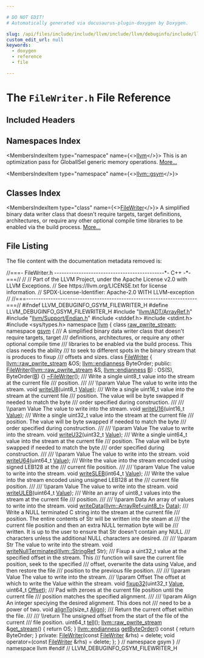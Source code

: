 ```yaml
---

# DO NOT EDIT!
# Automatically generated via docusaurus-plugin-doxygen by Doxygen.

slug: /api/files/include/include/llvm/include/llvm/debuginfo/include/llvm/debuginfo/gsym/filewriter-h
custom_edit_url: null
keywords:
  - doxygen
  - reference
  - file

---
```





# The `FileWriter.h` File Reference

<DoxygenPage pluginConfig={pluginConfig}>



## Included Headers

<IncludesList>
<IncludesListItem
  filePath="llvm/ADT/ArrayRef.h"
  permalink="/docs/api/files/include/include/llvm/include/llvm/adt/arrayref-h"
  isLocal="true" />
<IncludesListItem
  filePath="llvm/Support/Endian.h"
  permalink="/docs/api/files/include/include/llvm/include/llvm/support/endian-h"
  isLocal="true" />
<IncludesListItem
  filePath="stddef.h"
  permalink=""
  isLocal="false" />
<IncludesListItem
  filePath="stdint.h"
  permalink=""
  isLocal="false" />
<IncludesListItem
  filePath="sys/types.h"
  permalink=""
  isLocal="false" />
</IncludesList>

## Namespaces Index

<MembersIndex>

<MembersIndexItem
  type="namespace"
  name={<><a href="/docs/api/namespaces/llvm">llvm</a></>}>
This is an optimization pass for GlobalISel generic memory operations. <a href="/docs/api/namespaces/llvm/#details">More...</a>
</MembersIndexItem>

<MembersIndexItem
  type="namespace"
  name={<><a href="/docs/api/namespaces/llvm/gsym">llvm::gsym</a></>}>
</MembersIndexItem>

</MembersIndex>

## Classes Index

<MembersIndex>

<MembersIndexItem
  type="class"
  name={<><a href="/docs/api/classes/llvm/gsym/filewriter">FileWriter</a></>}>
A simplified binary data writer class that doesn&#39;t require targets, target definitions, architectures, or require any other optional compile time libraries to be enabled via the build process. <a href="/docs/api/classes/llvm/gsym/filewriter/#details">More...</a>
</MembersIndexItem>

</MembersIndex>


## File Listing

The file content with the documentation metadata removed is:

<ProgramListing>

<Link id="l00001" /><CodeLine lineNumber="1"><Highlight kind="comment">//===- FileWriter.h ---------------------------------------------&#42;- C++ -&#42;-===//</Highlight><Highlight kind="normal"></Highlight></CodeLine>
<Link id="l00002" /><CodeLine lineNumber="2"><Highlight kind="normal"></Highlight><Highlight kind="comment">//</Highlight><Highlight kind="normal"></Highlight></CodeLine>
<Link id="l00003" /><CodeLine lineNumber="3"><Highlight kind="normal"></Highlight><Highlight kind="comment">// Part of the LLVM Project, under the Apache License v2.0 with LLVM Exceptions.</Highlight><Highlight kind="normal"></Highlight></CodeLine>
<Link id="l00004" /><CodeLine lineNumber="4"><Highlight kind="normal"></Highlight><Highlight kind="comment">// See https://llvm.org/LICENSE.txt for license information.</Highlight><Highlight kind="normal"></Highlight></CodeLine>
<Link id="l00005" /><CodeLine lineNumber="5"><Highlight kind="normal"></Highlight><Highlight kind="comment">// SPDX-License-Identifier: Apache-2.0 WITH LLVM-exception</Highlight><Highlight kind="normal"></Highlight></CodeLine>
<Link id="l00006" /><CodeLine lineNumber="6"><Highlight kind="normal"></Highlight><Highlight kind="comment">//</Highlight><Highlight kind="normal"></Highlight></CodeLine>
<Link id="l00007" /><CodeLine lineNumber="7"><Highlight kind="normal"></Highlight><Highlight kind="comment">//===----------------------------------------------------------------------===//</Highlight><Highlight kind="normal"></Highlight></CodeLine>
<Link id="l00008" /><CodeLine lineNumber="8"><Highlight kind="normal"></Highlight></CodeLine>
<Link id="l00009" /><CodeLine lineNumber="9"><Highlight kind="normal"></Highlight><Highlight kind="preprocessor">#ifndef LLVM&#95;DEBUGINFO&#95;GSYM&#95;FILEWRITER&#95;H</Highlight><Highlight kind="normal"></Highlight></CodeLine>
<Link id="l00010" /><CodeLine lineNumber="10"><Highlight kind="normal"></Highlight><Highlight kind="preprocessor">#define LLVM&#95;DEBUGINFO&#95;GSYM&#95;FILEWRITER&#95;H</Highlight><Highlight kind="normal"></Highlight></CodeLine>
<Link id="l00011" /><CodeLine lineNumber="11"><Highlight kind="normal"></Highlight></CodeLine>
<Link id="l00012" /><CodeLine lineNumber="12"><Highlight kind="normal"></Highlight><Highlight kind="preprocessor">#include &quot;<a href="/docs/api/files/include/include/llvm/include/llvm/adt/arrayref-h">llvm/ADT/ArrayRef.h</a>&quot;</Highlight><Highlight kind="normal"></Highlight></CodeLine>
<Link id="l00013" /><CodeLine lineNumber="13"><Highlight kind="normal"></Highlight><Highlight kind="preprocessor">#include &quot;<a href="/docs/api/files/include/include/llvm/include/llvm/support/endian-h">llvm/Support/Endian.h</a>&quot;</Highlight><Highlight kind="normal"></Highlight></CodeLine>
<Link id="l00014" /><CodeLine lineNumber="14"><Highlight kind="normal"></Highlight></CodeLine>
<Link id="l00015" /><CodeLine lineNumber="15"><Highlight kind="normal"></Highlight><Highlight kind="preprocessor">#include &lt;stddef.h&gt;</Highlight><Highlight kind="normal"></Highlight></CodeLine>
<Link id="l00016" /><CodeLine lineNumber="16"><Highlight kind="normal"></Highlight><Highlight kind="preprocessor">#include &lt;stdint.h&gt;</Highlight><Highlight kind="normal"></Highlight></CodeLine>
<Link id="l00017" /><CodeLine lineNumber="17"><Highlight kind="normal"></Highlight><Highlight kind="preprocessor">#include &lt;sys/types.h&gt;</Highlight><Highlight kind="normal"></Highlight></CodeLine>
<Link id="l00018" /><CodeLine lineNumber="18"><Highlight kind="normal"></Highlight></CodeLine>
<Link id="l00019" /><CodeLine lineNumber="19"><Highlight kind="normal"></Highlight><Highlight kind="keyword">namespace </Highlight><Highlight kind="normal"><a href="/docs/api/namespaces/llvm">llvm</a> &#123;</Highlight></CodeLine>
<Link id="l00020" /><CodeLine lineNumber="20"><Highlight kind="normal"></Highlight><Highlight kind="keyword">class </Highlight><Highlight kind="normal"><a href="/docs/api/classes/llvm/raw-pwrite-stream">raw&#95;pwrite&#95;stream</a>;</Highlight></CodeLine>
<Link id="l00021" /><CodeLine lineNumber="21"><Highlight kind="normal"></Highlight></CodeLine>
<Link id="l00022" /><CodeLine lineNumber="22"><Highlight kind="normal"></Highlight><Highlight kind="keyword">namespace </Highlight><Highlight kind="normal"><a href="/docs/api/namespaces/llvm/gsym">gsym</a> &#123;</Highlight></CodeLine>
<Link id="l00023" /><CodeLine lineNumber="23"><Highlight kind="normal"></Highlight><Highlight kind="comment"></Highlight></CodeLine>
<Link id="l00024" /><CodeLine lineNumber="24"><Highlight kind="comment">/// A simplified binary data writer class that doesn&#39;t require targets, target</Highlight></CodeLine>
<Link id="l00025" /><CodeLine lineNumber="25"><Highlight kind="comment">/// definitions, architectures, or require any other optional compile time</Highlight></CodeLine>
<Link id="l00026" /><CodeLine lineNumber="26"><Highlight kind="comment">/// libraries to be enabled via the build process. This class needs the ability</Highlight></CodeLine>
<Link id="l00027" /><CodeLine lineNumber="27"><Highlight kind="comment">/// to seek to different spots in the binary stream that is produces to fixup</Highlight></CodeLine>
<Link id="l00028" /><CodeLine lineNumber="28"><Highlight kind="comment">/// offsets and sizes.</Highlight><Highlight kind="normal"></Highlight></CodeLine>
<Link id="l00029" /><CodeLine lineNumber="29" lineLink="/docs/api/classes/llvm/gsym/filewriter"><Highlight kind="normal"></Highlight><Highlight kind="keyword">class </Highlight><Highlight kind="normal"><a href="/docs/api/classes/llvm/gsym/filewriter/#a63b386e2d944089795e87b32182ed9dc">FileWriter</a> &#123;</Highlight></CodeLine>
<Link id="l00030" /><CodeLine lineNumber="30"><Highlight kind="normal">  <a href="/docs/api/classes/llvm/raw-pwrite-stream">llvm::raw&#95;pwrite&#95;stream</a> &amp;OS;</Highlight></CodeLine>
<Link id="l00031" /><CodeLine lineNumber="31"><Highlight kind="normal">  <a href="/docs/api/namespaces/llvm/#ae1e26e57357947b25e392fd18ab000db">llvm::endianness</a> ByteOrder;</Highlight></CodeLine>
<Link id="l00032" /><CodeLine lineNumber="32"><Highlight kind="normal"></Highlight></CodeLine>
<Link id="l00033" /><CodeLine lineNumber="33"><Highlight kind="normal"></Highlight><Highlight kind="keyword">public</Highlight><Highlight kind="normal">:</Highlight></CodeLine>
<Link id="l00034" /><CodeLine lineNumber="34" lineLink="/docs/api/classes/llvm/gsym/filewriter/#a63b386e2d944089795e87b32182ed9dc"><Highlight kind="normal">  <a href="/docs/api/classes/llvm/gsym/filewriter/#a63b386e2d944089795e87b32182ed9dc">FileWriter</a>(<a href="/docs/api/classes/llvm/raw-pwrite-stream">llvm::raw&#95;pwrite&#95;stream</a> &amp;S, <a href="/docs/api/namespaces/llvm/#ae1e26e57357947b25e392fd18ab000db">llvm::endianness</a> <a href="/docs/api/files/lib/lib/ir/builtingcs-cpp/#ae76959fe811ba090de4cba69ac00f1da">B</a>)</Highlight></CodeLine>
<Link id="l00035" /><CodeLine lineNumber="35"><Highlight kind="normal">      : OS(S), ByteOrder(<a href="/docs/api/files/lib/lib/ir/builtingcs-cpp/#ae76959fe811ba090de4cba69ac00f1da">B</a>) &#123;&#125;</Highlight></CodeLine>
<Link id="l00036" /><CodeLine lineNumber="36"><Highlight kind="normal">  <a href="/docs/api/classes/llvm/gsym/filewriter/#ae5490307dcaf9237f4c1b8b8df433e03">~FileWriter</a>();</Highlight><Highlight kind="comment"></Highlight></CodeLine>
<Link id="l00037" /><CodeLine lineNumber="37"><Highlight kind="comment">  /// Write a single uint8&#95;t value into the stream at the current file</Highlight></CodeLine>
<Link id="l00038" /><CodeLine lineNumber="38"><Highlight kind="comment">  /// position.</Highlight></CodeLine>
<Link id="l00039" /><CodeLine lineNumber="39"><Highlight kind="comment">  ///</Highlight></CodeLine>
<Link id="l00040" /><CodeLine lineNumber="40"><Highlight kind="comment">  /// \\param   Value The value to write into the stream.</Highlight><Highlight kind="normal"></Highlight></CodeLine>
<Link id="l00041" /><CodeLine lineNumber="41"><Highlight kind="normal">  </Highlight><Highlight kind="keywordtype">void</Highlight><Highlight kind="normal"> <a href="/docs/api/classes/llvm/gsym/filewriter/#a45e4989cbade2289d6496aa80c97a748">writeU8</a>(uint8&#95;t <a href="/docs/api/classes/llvm/value">Value</a>);</Highlight></CodeLine>
<Link id="l00042" /><CodeLine lineNumber="42"><Highlight kind="normal"></Highlight><Highlight kind="comment"></Highlight></CodeLine>
<Link id="l00043" /><CodeLine lineNumber="43"><Highlight kind="comment">  /// Write a single uint16&#95;t value into the stream at the current file</Highlight></CodeLine>
<Link id="l00044" /><CodeLine lineNumber="44"><Highlight kind="comment">  /// position. The value will be byte swapped if needed to match the byte</Highlight></CodeLine>
<Link id="l00045" /><CodeLine lineNumber="45"><Highlight kind="comment">  /// order specified during construction.</Highlight></CodeLine>
<Link id="l00046" /><CodeLine lineNumber="46"><Highlight kind="comment">  ///</Highlight></CodeLine>
<Link id="l00047" /><CodeLine lineNumber="47"><Highlight kind="comment">  /// \\param   Value The value to write into the stream.</Highlight><Highlight kind="normal"></Highlight></CodeLine>
<Link id="l00048" /><CodeLine lineNumber="48"><Highlight kind="normal">  </Highlight><Highlight kind="keywordtype">void</Highlight><Highlight kind="normal"> <a href="/docs/api/classes/llvm/gsym/filewriter/#a1dcdc350144ba397db6ac8d0f0d871d0">writeU16</a>(uint16&#95;t <a href="/docs/api/classes/llvm/value">Value</a>);</Highlight></CodeLine>
<Link id="l00049" /><CodeLine lineNumber="49"><Highlight kind="normal"></Highlight><Highlight kind="comment"></Highlight></CodeLine>
<Link id="l00050" /><CodeLine lineNumber="50"><Highlight kind="comment">  /// Write a single uint32&#95;t value into the stream at the current file</Highlight></CodeLine>
<Link id="l00051" /><CodeLine lineNumber="51"><Highlight kind="comment">  /// position. The value will be byte swapped if needed to match the byte</Highlight></CodeLine>
<Link id="l00052" /><CodeLine lineNumber="52"><Highlight kind="comment">  /// order specified during construction.</Highlight></CodeLine>
<Link id="l00053" /><CodeLine lineNumber="53"><Highlight kind="comment">  ///</Highlight></CodeLine>
<Link id="l00054" /><CodeLine lineNumber="54"><Highlight kind="comment">  /// \\param   Value The value to write into the stream.</Highlight><Highlight kind="normal"></Highlight></CodeLine>
<Link id="l00055" /><CodeLine lineNumber="55"><Highlight kind="normal">  </Highlight><Highlight kind="keywordtype">void</Highlight><Highlight kind="normal"> <a href="/docs/api/classes/llvm/gsym/filewriter/#a766e343d0ff12c414ffa59f35c1f562d">writeU32</a>(uint32&#95;t <a href="/docs/api/classes/llvm/value">Value</a>);</Highlight></CodeLine>
<Link id="l00056" /><CodeLine lineNumber="56"><Highlight kind="normal"></Highlight><Highlight kind="comment"></Highlight></CodeLine>
<Link id="l00057" /><CodeLine lineNumber="57"><Highlight kind="comment">  /// Write a single uint64&#95;t value into the stream at the current file</Highlight></CodeLine>
<Link id="l00058" /><CodeLine lineNumber="58"><Highlight kind="comment">  /// position. The value will be byte swapped if needed to match the byte</Highlight></CodeLine>
<Link id="l00059" /><CodeLine lineNumber="59"><Highlight kind="comment">  /// order specified during construction.</Highlight></CodeLine>
<Link id="l00060" /><CodeLine lineNumber="60"><Highlight kind="comment">  ///</Highlight></CodeLine>
<Link id="l00061" /><CodeLine lineNumber="61"><Highlight kind="comment">  /// \\param   Value The value to write into the stream.</Highlight><Highlight kind="normal"></Highlight></CodeLine>
<Link id="l00062" /><CodeLine lineNumber="62"><Highlight kind="normal">  </Highlight><Highlight kind="keywordtype">void</Highlight><Highlight kind="normal"> <a href="/docs/api/classes/llvm/gsym/filewriter/#ae6da8c6b7db557d8f5e8fae0462d89b8">writeU64</a>(uint64&#95;t <a href="/docs/api/classes/llvm/value">Value</a>);</Highlight></CodeLine>
<Link id="l00063" /><CodeLine lineNumber="63"><Highlight kind="normal"></Highlight><Highlight kind="comment"></Highlight></CodeLine>
<Link id="l00064" /><CodeLine lineNumber="64"><Highlight kind="comment">  /// Write the value into the stream encoded using signed LEB128 at the</Highlight></CodeLine>
<Link id="l00065" /><CodeLine lineNumber="65"><Highlight kind="comment">  /// current file position.</Highlight></CodeLine>
<Link id="l00066" /><CodeLine lineNumber="66"><Highlight kind="comment">  ///</Highlight></CodeLine>
<Link id="l00067" /><CodeLine lineNumber="67"><Highlight kind="comment">  /// \\param   Value The value to write into the stream.</Highlight><Highlight kind="normal"></Highlight></CodeLine>
<Link id="l00068" /><CodeLine lineNumber="68"><Highlight kind="normal">  </Highlight><Highlight kind="keywordtype">void</Highlight><Highlight kind="normal"> <a href="/docs/api/classes/llvm/gsym/filewriter/#a3d4ccfc2f70d9b024d7489a9e943389e">writeSLEB</a>(int64&#95;t <a href="/docs/api/classes/llvm/value">Value</a>);</Highlight></CodeLine>
<Link id="l00069" /><CodeLine lineNumber="69"><Highlight kind="normal"></Highlight><Highlight kind="comment"></Highlight></CodeLine>
<Link id="l00070" /><CodeLine lineNumber="70"><Highlight kind="comment">  /// Write the value into the stream encoded using unsigned LEB128 at the</Highlight></CodeLine>
<Link id="l00071" /><CodeLine lineNumber="71"><Highlight kind="comment">  /// current file position.</Highlight></CodeLine>
<Link id="l00072" /><CodeLine lineNumber="72"><Highlight kind="comment">  ///</Highlight></CodeLine>
<Link id="l00073" /><CodeLine lineNumber="73"><Highlight kind="comment">  /// \\param   Value The value to write into the stream.</Highlight><Highlight kind="normal"></Highlight></CodeLine>
<Link id="l00074" /><CodeLine lineNumber="74"><Highlight kind="normal">  </Highlight><Highlight kind="keywordtype">void</Highlight><Highlight kind="normal"> <a href="/docs/api/classes/llvm/gsym/filewriter/#a155ed5ec938a9850383cdd2db34cbd32">writeULEB</a>(uint64&#95;t <a href="/docs/api/classes/llvm/value">Value</a>);</Highlight></CodeLine>
<Link id="l00075" /><CodeLine lineNumber="75"><Highlight kind="normal"></Highlight><Highlight kind="comment"></Highlight></CodeLine>
<Link id="l00076" /><CodeLine lineNumber="76"><Highlight kind="comment">  /// Write an array of uint8&#95;t values into the stream at the current file</Highlight></CodeLine>
<Link id="l00077" /><CodeLine lineNumber="77"><Highlight kind="comment">  /// position.</Highlight></CodeLine>
<Link id="l00078" /><CodeLine lineNumber="78"><Highlight kind="comment">  ///</Highlight></CodeLine>
<Link id="l00079" /><CodeLine lineNumber="79"><Highlight kind="comment">  /// \\param   Data An array of values to write into the stream.</Highlight><Highlight kind="normal"></Highlight></CodeLine>
<Link id="l00080" /><CodeLine lineNumber="80"><Highlight kind="normal">  </Highlight><Highlight kind="keywordtype">void</Highlight><Highlight kind="normal"> <a href="/docs/api/classes/llvm/gsym/filewriter/#abf2098b5e04292cab5f72108ed12e1bd">writeData</a>(<a href="/docs/api/classes/llvm/arrayref">llvm::ArrayRef&lt;uint8&#95;t&gt;</a> <a href="/docs/api/namespaces/llvm/#aa20539e89704d20b98b97e9c3feac934">Data</a>);</Highlight></CodeLine>
<Link id="l00081" /><CodeLine lineNumber="81"><Highlight kind="normal"></Highlight><Highlight kind="comment"></Highlight></CodeLine>
<Link id="l00082" /><CodeLine lineNumber="82"><Highlight kind="comment">  /// Write a NULL terminated C string into the stream at the current file</Highlight></CodeLine>
<Link id="l00083" /><CodeLine lineNumber="83"><Highlight kind="comment">  /// position. The entire contents of Str will be written into the steam at</Highlight></CodeLine>
<Link id="l00084" /><CodeLine lineNumber="84"><Highlight kind="comment">  /// the current file position and then an extra NULL termation byte will be</Highlight></CodeLine>
<Link id="l00085" /><CodeLine lineNumber="85"><Highlight kind="comment">  /// written. It is up to the user to ensure that Str doesn&#39;t contain any NULL</Highlight></CodeLine>
<Link id="l00086" /><CodeLine lineNumber="86"><Highlight kind="comment">  /// characters unless the additional NULL characters are desired.</Highlight></CodeLine>
<Link id="l00087" /><CodeLine lineNumber="87"><Highlight kind="comment">  ///</Highlight></CodeLine>
<Link id="l00088" /><CodeLine lineNumber="88"><Highlight kind="comment">  /// \\param   Str The value to write into the stream.</Highlight><Highlight kind="normal"></Highlight></CodeLine>
<Link id="l00089" /><CodeLine lineNumber="89"><Highlight kind="normal">  </Highlight><Highlight kind="keywordtype">void</Highlight><Highlight kind="normal"> <a href="/docs/api/classes/llvm/gsym/filewriter/#acbe1d7578ceb2fd20d24412def14805d">writeNullTerminated</a>(<a href="/docs/api/classes/llvm/stringref">llvm::StringRef</a> Str);</Highlight></CodeLine>
<Link id="l00090" /><CodeLine lineNumber="90"><Highlight kind="normal"></Highlight><Highlight kind="comment"></Highlight></CodeLine>
<Link id="l00091" /><CodeLine lineNumber="91"><Highlight kind="comment">  /// Fixup a uint32&#95;t value at the specified offset in the stream. This</Highlight></CodeLine>
<Link id="l00092" /><CodeLine lineNumber="92"><Highlight kind="comment">  /// function will save the current file position, seek to the specified</Highlight></CodeLine>
<Link id="l00093" /><CodeLine lineNumber="93"><Highlight kind="comment">  /// offset, overwrite the data using Value, and then restore the file</Highlight></CodeLine>
<Link id="l00094" /><CodeLine lineNumber="94"><Highlight kind="comment">  /// position to the previous file position.</Highlight></CodeLine>
<Link id="l00095" /><CodeLine lineNumber="95"><Highlight kind="comment">  ///</Highlight></CodeLine>
<Link id="l00096" /><CodeLine lineNumber="96"><Highlight kind="comment">  /// \\param   Value The value to write into the stream.</Highlight></CodeLine>
<Link id="l00097" /><CodeLine lineNumber="97"><Highlight kind="comment">  /// \\param   Offset The offset at which to write the Value within the stream.</Highlight><Highlight kind="normal"></Highlight></CodeLine>
<Link id="l00098" /><CodeLine lineNumber="98"><Highlight kind="normal">  </Highlight><Highlight kind="keywordtype">void</Highlight><Highlight kind="normal"> <a href="/docs/api/classes/llvm/gsym/filewriter/#a23334fee66fedcc03e7c74ed4295611c">fixup32</a>(uint32&#95;t <a href="/docs/api/classes/llvm/value">Value</a>, uint64&#95;t <a href="/docs/api/namespaces/llvm/#a05f5b9a11bdcc5feba62899f95dcf878a3134224cba2545bc57954d3b072aebb4">Offset</a>);</Highlight></CodeLine>
<Link id="l00099" /><CodeLine lineNumber="99"><Highlight kind="normal"></Highlight><Highlight kind="comment"></Highlight></CodeLine>
<Link id="l00100" /><CodeLine lineNumber="100"><Highlight kind="comment">  /// Pad with zeroes at the current file position until the current file</Highlight></CodeLine>
<Link id="l00101" /><CodeLine lineNumber="101"><Highlight kind="comment">  /// position matches the specified alignment.</Highlight></CodeLine>
<Link id="l00102" /><CodeLine lineNumber="102"><Highlight kind="comment">  ///</Highlight></CodeLine>
<Link id="l00103" /><CodeLine lineNumber="103"><Highlight kind="comment">  /// \\param  Align An integer speciying the desired alignment. This does not</Highlight></CodeLine>
<Link id="l00104" /><CodeLine lineNumber="104"><Highlight kind="comment">  ///         need to be a power of two.</Highlight><Highlight kind="normal"></Highlight></CodeLine>
<Link id="l00105" /><CodeLine lineNumber="105"><Highlight kind="normal">  </Highlight><Highlight kind="keywordtype">void</Highlight><Highlight kind="normal"> <a href="/docs/api/classes/llvm/gsym/filewriter/#a4c1707b6e1ef8dd2cad56c0ec486e205">alignTo</a>(</Highlight><Highlight kind="keywordtype">size&#95;t</Highlight><Highlight kind="normal"> <a href="/docs/api/structs/llvm/align">Align</a>);</Highlight></CodeLine>
<Link id="l00106" /><CodeLine lineNumber="106"><Highlight kind="normal"></Highlight><Highlight kind="comment"></Highlight></CodeLine>
<Link id="l00107" /><CodeLine lineNumber="107"><Highlight kind="comment">  /// Return the current offset within the file.</Highlight></CodeLine>
<Link id="l00108" /><CodeLine lineNumber="108"><Highlight kind="comment">  ///</Highlight></CodeLine>
<Link id="l00109" /><CodeLine lineNumber="109"><Highlight kind="comment">  /// \\return The unsigned offset from the start of the file of the current</Highlight></CodeLine>
<Link id="l00110" /><CodeLine lineNumber="110"><Highlight kind="comment">  ///         file position.</Highlight><Highlight kind="normal"></Highlight></CodeLine>
<Link id="l00111" /><CodeLine lineNumber="111"><Highlight kind="normal">  uint64&#95;t <a href="/docs/api/classes/llvm/gsym/filewriter/#a1462db57acbef343fec398bfbf85391a">tell</a>();</Highlight></CodeLine>
<Link id="l00112" /><CodeLine lineNumber="112"><Highlight kind="normal"></Highlight></CodeLine>
<Link id="l00113" /><CodeLine lineNumber="113" lineLink="/docs/api/classes/llvm/gsym/filewriter/#a06839dfde8dde87851fb49485410cd97"><Highlight kind="normal">  <a href="/docs/api/classes/llvm/raw-pwrite-stream">llvm::raw&#95;pwrite&#95;stream</a> &amp;<a href="/docs/api/classes/llvm/gsym/filewriter/#a06839dfde8dde87851fb49485410cd97">get&#95;stream</a>() &#123;</Highlight></CodeLine>
<Link id="l00114" /><CodeLine lineNumber="114"><Highlight kind="normal">    </Highlight><Highlight kind="keywordflow">return</Highlight><Highlight kind="normal"> OS;</Highlight></CodeLine>
<Link id="l00115" /><CodeLine lineNumber="115"><Highlight kind="normal">  &#125;</Highlight></CodeLine>
<Link id="l00116" /><CodeLine lineNumber="116"><Highlight kind="normal"></Highlight></CodeLine>
<Link id="l00117" /><CodeLine lineNumber="117" lineLink="/docs/api/classes/llvm/gsym/filewriter/#aded943536fd3590c1c6b3ccb1dc7bbe2"><Highlight kind="normal">  <a href="/docs/api/namespaces/llvm/#ae1e26e57357947b25e392fd18ab000db">llvm::endianness</a> <a href="/docs/api/classes/llvm/gsym/filewriter/#aded943536fd3590c1c6b3ccb1dc7bbe2">getByteOrder</a>()</Highlight><Highlight kind="keyword"> const </Highlight><Highlight kind="normal">&#123; </Highlight><Highlight kind="keywordflow">return</Highlight><Highlight kind="normal"> ByteOrder; &#125;</Highlight></CodeLine>
<Link id="l00118" /><CodeLine lineNumber="118"><Highlight kind="normal"></Highlight></CodeLine>
<Link id="l00119" /><CodeLine lineNumber="119"><Highlight kind="normal"></Highlight><Highlight kind="keyword">private</Highlight><Highlight kind="normal">:</Highlight></CodeLine>
<Link id="l00120" /><CodeLine lineNumber="120"><Highlight kind="normal">  <a href="/docs/api/classes/llvm/gsym/filewriter/#a63b386e2d944089795e87b32182ed9dc">FileWriter</a>(</Highlight><Highlight kind="keyword">const</Highlight><Highlight kind="normal"> <a href="/docs/api/classes/llvm/gsym/filewriter">FileWriter</a> &amp;rhs) = </Highlight><Highlight kind="keyword">delete</Highlight><Highlight kind="normal">;</Highlight></CodeLine>
<Link id="l00121" /><CodeLine lineNumber="121"><Highlight kind="normal">  </Highlight><Highlight kind="keywordtype">void</Highlight><Highlight kind="normal"> operator=(</Highlight><Highlight kind="keyword">const</Highlight><Highlight kind="normal"> <a href="/docs/api/classes/llvm/gsym/filewriter">FileWriter</a> &amp;rhs) = </Highlight><Highlight kind="keyword">delete</Highlight><Highlight kind="normal">;</Highlight></CodeLine>
<Link id="l00122" /><CodeLine lineNumber="122"><Highlight kind="normal">&#125;;</Highlight></CodeLine>
<Link id="l00123" /><CodeLine lineNumber="123"><Highlight kind="normal"></Highlight></CodeLine>
<Link id="l00124" /><CodeLine lineNumber="124"><Highlight kind="normal">&#125; </Highlight><Highlight kind="comment">// namespace gsym</Highlight><Highlight kind="normal"></Highlight></CodeLine>
<Link id="l00125" /><CodeLine lineNumber="125"><Highlight kind="normal">&#125; </Highlight><Highlight kind="comment">// namespace llvm</Highlight><Highlight kind="normal"></Highlight></CodeLine>
<Link id="l00126" /><CodeLine lineNumber="126"><Highlight kind="normal"></Highlight></CodeLine>
<Link id="l00127" /><CodeLine lineNumber="127"><Highlight kind="normal"></Highlight><Highlight kind="preprocessor">#endif </Highlight><Highlight kind="comment">// LLVM&#95;DEBUGINFO&#95;GSYM&#95;FILEWRITER&#95;H</Highlight><Highlight kind="normal"></Highlight></CodeLine>

</ProgramListing>


</DoxygenPage>
